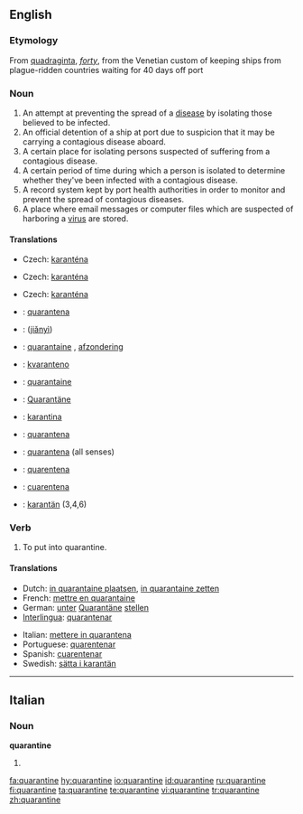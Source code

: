 ==English==

===Etymology===
From {{L.}} [[quadraginta]], ''[[forty]]'', from the Venetian custom of keeping ships from plague-ridden countries waiting for 40 days off port

===Noun===
{{en-noun}}

# An attempt at preventing the spread of a [[disease]] by isolating those believed to be infected.
# An official detention of a ship at port due to suspicion that it may be carrying a contagious disease aboard.
# A certain place for isolating persons suspected of suffering from a contagious disease.
# A certain period of time during which a person is isolated to determine whether they've been infected with a contagious disease.
# A record system kept by port health authorities in order to monitor and prevent the spread of contagious diseases.
# A place where email messages or computer files which are suspected of harboring a [[virus]] are stored.

====Translations====
{{trans-top|act of isolating infected people}}
* Czech: [[karanténa]] {{f}}
{{trans-mid}}
{{trans-bottom}}

{{trans-top|place for isolating persons}}
* Czech: [[karanténa]] {{f}}
{{trans-mid}}
{{trans-bottom}}

{{trans-top|period of isolation}}
* Czech: [[karanténa]] {{f}}
{{trans-mid}}
{{trans-bottom}}

{{checktrans-top}}
*{{ttbc|Catalan}}: [[quarantena]] {{f}}
*{{ttbc|Mandarin}}: {{zh-ts|檢疫|检疫}} ([[jiǎnyì]])
*{{ttbc|Dutch}}: [[quarantaine]] {{f}}, [[afzondering]] {{f}}
*{{ttbc|Esperanto}}: [[kvaranteno]]
*{{ttbc|French}}: [[quarantaine]] {{f}}
*{{ttbc|German}}: [[Quarantäne]] {{f}}
{{trans-mid}}
*{{ttbc|Indonesian}}: [[karantina]]
*{{ttbc|Interlingua}}: [[quarantena]]
*{{ttbc|Italian}}: [[quarantena#Italian|quarantena]] {{f}} (all senses)
*{{ttbc|Portuguese}}: [[quarentena]] {{f}}
*{{ttbc|Spanish}}: [[cuarentena]] {{f}}
*{{ttbc|Swedish}}: [[karantän]] {{c}} (3,4,6)
{{trans-bottom}}

===Verb===
{{en-verb|quarantin|ing}}

# To put into quarantine.

====Translations====
{{trans-top|put in quarantine}}
* Dutch: [[in quarantaine plaatsen]], [[in quarantaine zetten]]
* French: [[mettre en quarantaine]]
* German: [[unter]] [[Quarantäne]] [[stellen]]
* [[Interlingua]]: [[quarantenar]]
{{trans-mid}}
* Italian: [[mettere in quarantena]]
* Portuguese: [[quarentenar]]
* Spanish: [[cuarentenar]]
* Swedish: [[sätta i karantän]]
{{trans-bottom}}

----

==Italian==

===Noun===
'''quarantine''' {{f}}

# {{plural of|[[quarantina]]|lang=Italian}}

[[fa:quarantine]]
[[hy:quarantine]]
[[io:quarantine]]
[[id:quarantine]]
[[ru:quarantine]]
[[fi:quarantine]]
[[ta:quarantine]]
[[te:quarantine]]
[[vi:quarantine]]
[[tr:quarantine]]
[[zh:quarantine]]